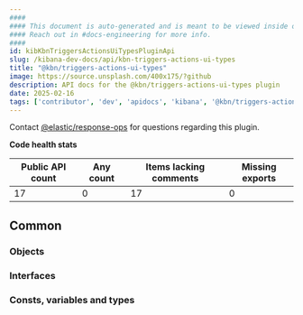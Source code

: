 ```yaml
---
####
#### This document is auto-generated and is meant to be viewed inside our experimental, new docs system.
#### Reach out in #docs-engineering for more info.
####
id: kibKbnTriggersActionsUiTypesPluginApi
slug: /kibana-dev-docs/api/kbn-triggers-actions-ui-types
title: "@kbn/triggers-actions-ui-types"
image: https://source.unsplash.com/400x175/?github
description: API docs for the @kbn/triggers-actions-ui-types plugin
date: 2025-02-16
tags: ['contributor', 'dev', 'apidocs', 'kibana', '@kbn/triggers-actions-ui-types']
---
```




Contact [@elastic/response-ops](https://github.com/orgs/elastic/teams/response-ops) for questions regarding this plugin.

**Code health stats**

| Public API count  | Any count | Items lacking comments | Missing exports |
|-------------------|-----------|------------------------|-----------------|
| 17 | 0 | 17 | 0 |

## Common

### Objects
<DocDefinitionList data={kbnTriggersActionsUiTypesObj.common.objects}/>

### Interfaces
<DocDefinitionList data={kbnTriggersActionsUiTypesObj.common.interfaces}/>

### Consts, variables and types
<DocDefinitionList data={kbnTriggersActionsUiTypesObj.common.misc}/>

